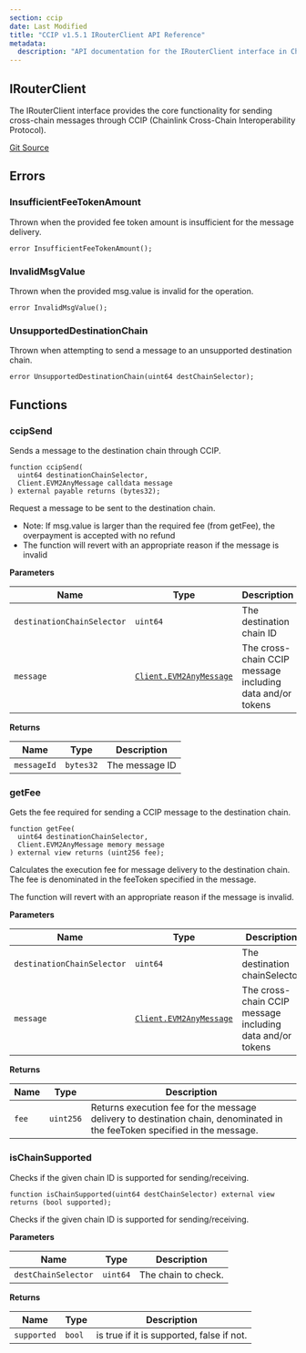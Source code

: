 ```yaml
---
section: ccip
date: Last Modified
title: "CCIP v1.5.1 IRouterClient API Reference"
metadata:
  description: "API documentation for the IRouterClient interface in Chainlink CCIP v1.5.1, used for sending cross-chain messages through CCIP."
---
```



<CcipCommon callout="importCCIPPackage151" />

## IRouterClient

The IRouterClient interface provides the core functionality for sending cross-chain messages through CCIP (Chainlink Cross-Chain Interoperability Protocol).

[Git Source](https://github.com/smartcontractkit/contracts/ccip/blob/0df0625eea603ba8572d5382d72979a7f2b12bfb/src/v0.8/ccip/interfaces/IRouterClient.sol)

## Errors

### InsufficientFeeTokenAmount

Thrown when the provided fee token amount is insufficient for the message delivery.

```solidity
error InsufficientFeeTokenAmount();
```

### InvalidMsgValue

Thrown when the provided msg.value is invalid for the operation.

```solidity
error InvalidMsgValue();
```

### UnsupportedDestinationChain

Thrown when attempting to send a message to an unsupported destination chain.

```solidity
error UnsupportedDestinationChain(uint64 destChainSelector);
```

## Functions

### ccipSend

Sends a message to the destination chain through CCIP.

```solidity
function ccipSend(
  uint64 destinationChainSelector,
  Client.EVM2AnyMessage calldata message
) external payable returns (bytes32);
```

<Aside>

Request a message to be sent to the destination chain.

- Note: If msg.value is larger than the required fee (from getFee), the overpayment is accepted with no refund
- The function will revert with an appropriate reason if the message is invalid

</Aside>

**Parameters**

| Name                       | Type                                                                        | Description                                               |
| -------------------------- | --------------------------------------------------------------------------- | --------------------------------------------------------- |
| `destinationChainSelector` | `uint64`                                                                    | The destination chain ID                                  |
| `message`                  | [`Client.EVM2AnyMessage`](/ccip/api-reference/v1.5.1/client#evm2anymessage) | The cross-chain CCIP message including data and/or tokens |

**Returns**

| Name        | Type      | Description    |
| ----------- | --------- | -------------- |
| `messageId` | `bytes32` | The message ID |

### getFee

Gets the fee required for sending a CCIP message to the destination chain.

```solidity
function getFee(
  uint64 destinationChainSelector,
  Client.EVM2AnyMessage memory message
) external view returns (uint256 fee);
```

<Aside>
Calculates the execution fee for message delivery to the destination chain. The fee is denominated in the feeToken specified in the message.

The function will revert with an appropriate reason if the message is invalid.

</Aside>

**Parameters**

| Name                       | Type                                                                        | Description                                               |
| -------------------------- | --------------------------------------------------------------------------- | --------------------------------------------------------- |
| `destinationChainSelector` | `uint64`                                                                    | The destination chainSelector                             |
| `message`                  | [`Client.EVM2AnyMessage`](/ccip/api-reference/v1.5.1/client#evm2anymessage) | The cross-chain CCIP message including data and/or tokens |

**Returns**

| Name  | Type      | Description                                                                                                                |
| ----- | --------- | -------------------------------------------------------------------------------------------------------------------------- |
| `fee` | `uint256` | Returns execution fee for the message delivery to destination chain, denominated in the feeToken specified in the message. |

### isChainSupported

Checks if the given chain ID is supported for sending/receiving.

```solidity
function isChainSupported(uint64 destChainSelector) external view returns (bool supported);
```

<Aside>Checks if the given chain ID is supported for sending/receiving.</Aside>

**Parameters**

| Name                | Type     | Description         |
| ------------------- | -------- | ------------------- |
| `destChainSelector` | `uint64` | The chain to check. |

**Returns**

| Name        | Type   | Description                               |
| ----------- | ------ | ----------------------------------------- |
| `supported` | `bool` | is true if it is supported, false if not. |
